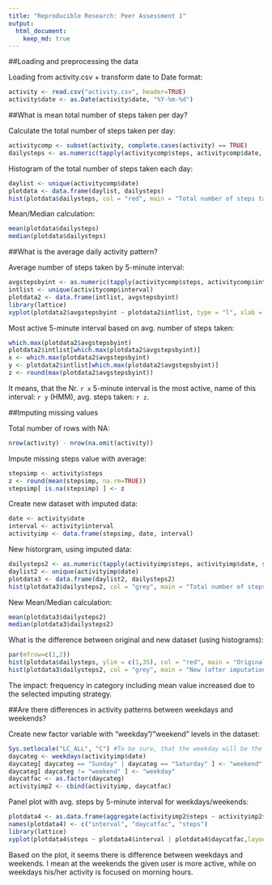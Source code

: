 ```yaml
---
title: "Reproducible Research: Peer Assessment 1"
output: 
  html_document:
    keep_md: true
---
```


##Loading and preprocessing the data

Loading from activity.csv + transform date to Date format:
```r
activity <- read.csv("activity.csv", header=TRUE)
activity$date <- as.Date(activity$date, "%Y-%m-%d")
```

##What is mean total number of steps taken per day?

Calculate the total number of steps taken per day: 
```r
activitycomp <- subset(activity, complete.cases(activity) == TRUE)
dailysteps <- as.numeric(tapply(activitycomp$steps, activitycomp$date, sum))
```

Histogram of the total number of steps taken each day:
```r
daylist <- unique(activitycomp$date)
plotdata <- data.frame(daylist, dailysteps)
hist(plotdata$dailysteps, col = "red", main = "Total number of steps taken per day", xlab = "Daily steps")
```

Mean/Median calculation:
```r
mean(plotdata$dailysteps)
median(plotdata$dailysteps)
```

##What is the average daily activity pattern?

Average number of steps taken by 5-minute interval:
```r
avgstepsbyint <- as.numeric(tapply(activitycomp$steps, activitycomp$interval, mean))
intlist <- unique(activitycomp$interval)
plotdata2 <- data.frame(intlist, avgstepsbyint)
library(lattice)
xyplot(plotdata2$avgstepsbyint ~ plotdata2$intlist, type = "l", xlab = "Interval", ylab = "Number of steps", main = "Average daily activity pattern")
```

Most active 5-minute interval based on avg. number of steps taken:
```r
which.max(plotdata2$avgstepsbyint)
plotdata2$intlist[which.max(plotdata2$avgstepsbyint)] 
x <- which.max(plotdata2$avgstepsbyint)
y <- plotdata2$intlist[which.max(plotdata2$avgstepsbyint)] 
z <- round(max(plotdata2$avgstepsbyint))
```

It means, that the Nr. `r x` 5-minute interval is the most active, name of this interval: `r y` (HMM), avg. steps taken: `r z`. 

##Imputing missing values

Total number of rows with NA:
```r
nrow(activity) - nrow(na.omit(activity))
```

Impute missing steps value with average:
```r
stepsimp <- activity$steps
z <- round(mean(stepsimp, na.rm=TRUE))
stepsimp[ is.na(stepsimp) ] <- z
```

Create new dataset with imputed data:
```r
date <- activity$date
interval <- activity$interval
activityimp <- data.frame(stepsimp, date, interval)
```

New historgram, using imputed data:
```r
dailysteps2 <- as.numeric(tapply(activityimp$steps, activityimp$date, sum))
daylist2 <- unique(activityimp$date)
plotdata3 <- data.frame(daylist2, dailysteps2)
hist(plotdata3$dailysteps2, col = "grey", main = "Total number of steps taken per day (after imputation)", xlab = "Daily steps")
```

New Mean/Median calculation:
```r
mean(plotdata3$dailysteps2)
median(plotdata3$dailysteps2)
```

What is the difference between original and new dataset (using histograms):
```r
par(mfrow=c(1,2))
hist(plotdata$dailysteps, ylim = c(1,35), col = "red", main = "Original", xlab = "Daily steps")
hist(plotdata3$dailysteps2, col = "grey", main = "New (after imputation)", xlab = "Daily steps")
```

The impact: frequency in category including mean value increased due to the selected imputing strategy. 

##Are there differences in activity patterns between weekdays and weekends?

Create new factor variable with "weekday"/"weekend" levels in the dataset:
```r
Sys.setlocale("LC_ALL", "C") #To be sure, that the weekday will be the expected
daycateg <- weekdays(activityimp$date)
daycateg[ daycateg == "Sunday" | daycateg == "Saturday" ] <- "weekend"
daycateg[ daycateg != "weekend" ] <- "weekday"
daycatfac <- as.factor(daycateg)
activityimp2 <- cbind(activityimp, daycatfac)
```

Panel plot with avg. steps by 5-minute interval for weekdays/weekends:
```r
plotdata4 <- as.data.frame(aggregate(activityimp2$steps ~ activityimp2$interval + activityimp2$daycatfac, activityimp2, mean))
names(plotdata4) <- c("interval", "daycatfac", "steps")
library(lattice)
xyplot(plotdata4$steps ~ plotdata4$interval | plotdata4$daycatfac,layout = c(1, 2), type = "l", xlab = "Interval", ylab = "Number of steps") 
```

Based on the plot, it seems there is difference between weekdays and weekends. I mean at the weekends the given user is more active, while on weekdays his/her activity is focused on morning hours. 

